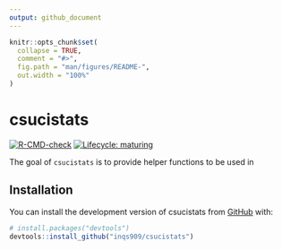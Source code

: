 ```yaml
---
output: github_document
---
```


<!-- README.md is generated from README.Rmd. Please edit that file -->

```r
knitr::opts_chunk$set(
  collapse = TRUE,
  comment = "#>",
  fig.path = "man/figures/README-",
  out.width = "100%"
)
```

# csucistats

<!-- badges: start -->
[![R-CMD-check](https://github.com/inqs909/csucistats/actions/workflows/R-CMD-check.yaml/badge.svg)](https://github.com/inqs909/csucistats/actions/workflows/R-CMD-check.yaml)
[![Lifecycle: maturing](https://img.shields.io/badge/lifecycle-maturing-blue.svg)](https://www.tidyverse.org/lifecycle/#maturing)
<!-- badges: end -->

The goal of `csucistats` is to provide helper functions to be used in 

## Installation

You can install the development version of csucistats from [GitHub](https://github.com/inqs909/csucistats) with:

``` r
# install.packages("devtools")
devtools::install_github("inqs909/csucistats")
```



